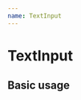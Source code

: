 ```yaml
---
name: TextInput
---
```



# TextInput


## Basic usage

<Playground>
<TextInput
  ui={{
    size: { h: '50', w: '180' },
    color: { txt: 'black', bg: 'white' },
    border: { w: '4', style: 'solid', color: '#1fa3b8', r: '5' },
    margin: { l: '20', t: '20' },
    placeholder: 'text',
    text: { size: '1', space: '1' },
    type: 'text',
    font: { size: '30', fam: 'Monospace' },
  }}
/>
</Playground>
